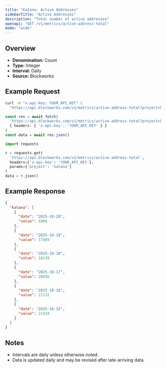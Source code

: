 ```yaml
---
title: "Katana: Active Addresses"
sidebarTitle: "Active Addresses"
description: "Total number of active addresses"
openapi: "GET /v1/metrics/active-address-total"
mode: "wide"
---
```


## Overview

- **Denomination:** Count
- **Type:** Integer
- **Interval:** Daily
- **Source:** Blockworks

## Example Request

<CodeGroup>

```bash cURL
curl -H "x-api-key: YOUR_API_KEY" \
  "https://api.blockworks.com/v1/metrics/active-address-total?project=katana"
```

```typescript TypeScript
const res = await fetch(
  'https://api.blockworks.com/v1/metrics/active-address-total?project=katana',
  { headers: { 'x-api-key': 'YOUR_API_KEY' } }
)
const data = await res.json()
```

```python Python
import requests

r = requests.get(
  'https://api.blockworks.com/v1/metrics/active-address-total',
  headers={'x-api-key': 'YOUR_API_KEY'},
  params={'project': 'katana'}
)
data = r.json()
```

</CodeGroup>

## Example Response

```json
{
  "katana": [
    {
      "date": "2025-10-20",
      "value": 6906
    },
    {
      "date": "2025-10-19",
      "value": 17469
    },
    {
      "date": "2025-10-18",
      "value": 18139
    },
    {
      "date": "2025-10-17",
      "value": 20056
    },
    {
      "date": "2025-10-16",
      "value": 21231
    },
    {
      "date": "2025-10-15",
      "value": 21419
    }
  ]
}
```

## Notes
- Intervals are daily unless otherwise noted.
- Data is updated daily and may be revised after late-arriving data.